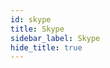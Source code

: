 ```yaml
---
id: skype
title: Skype
sidebar_label: Skype
hide_title: true
---
```


<div>
    <WikiEntry 
        title= "Skype" 
        pic_url= "" 
        description= ""
        developer= ""
        website= ""
        support= ""
        protocol= ""
        os_support= ""
        pricing= ""
        sign_up= ""
        hosting= ""
        rec_speed= ""
        req_speed= ""
        max_qual= ""
        latency= ""
        last_update= ""
        open_source= ""
        repo= ""
        ease= ""
        issues= ""
        info= ""
        caution= ""
    />
</div>